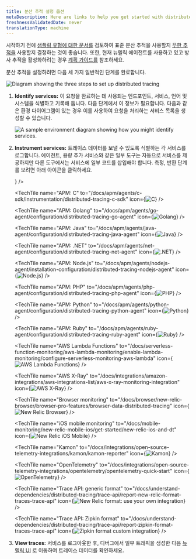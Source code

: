 ```yaml
---
title: 분산 추적 설정 옵션
metaDescription: Here are links to help you get started with distributed tracing
freshnessValidatedDate: never
translationType: machine
---
```


시작하기 전에 [샘플링 유형에 대한 문서를](/docs/distributed-tracing/concepts/how-new-relic-distributed-tracing-works) 검토하여 표준 분산 추적을 사용할지 [무한 추적을](/docs/distributed-tracing/infinite-tracing/introduction-infinite-tracing) 사용할지 결정하는 것이 좋습니다. 또한, 현재 뉴렐릭 <InlinePopover type="apm"/>에이전트를 사용하고 있고 방사 추적을 활성화하려는 경우 [계획 가이드를](/docs/distributed-tracing/concepts/distributed-tracing-planning-guide) 참조하세요.

분산 추적을 설정하려면 다음 세 가지 일반적인 단계를 완료합니다.

<img
  title="Diagram showing the three steps to set up distributed tracing."
  alt="Diagram showing the three steps to set up distributed tracing"
  src="/images/distributed-tracing_diagram_high-level-dist-tr.webp"
/>

1. <DNT>**Identify services:**</DNT> 이 요청을 완료하는 데 사용되는 엔드포인트, 서비스, 언어 및 시스템을 식별하고 기록해 둡니다. 다음 단계에서 이 정보가 필요합니다. 다음과 같은 환경 다이어그램이 있는 경우 이를 사용하여 요청을 처리하는 서비스 목록을 생성할 수 있습니다.

   <img
     title="A sample environment diagram showing how you might identify services."
     alt="A sample environment diagram showing how you might identify services."
     src="/images/distributed-tracing_screenshot-full_distributed-tracing-map.webp"
   />

2. <DNT>**Instrument services:**</DNT> 트레이스 데이터를 보낼 수 있도록 식별하는 각 서비스를 로그합니다. <InlinePopover type="apm"/>에이전트, 용량 추가 서비스와 같은 일부 도구는 자동으로 서비스를 제공하지만 다른 도구에서는 서비스에 일부 코드를 삽입해야 합니다. 측정, 반환 단계를 보려면 아래 아이콘을 클릭하세요.

   <TechTileGrid>
     <TechTile
       name="Android mobile monitoring"
       to="/docs/mobile-monitoring/new-relic-mobile-android/get-started/new-relic-mobile-and-dt"
       icon={<img src={distributedtracingMobilemonitoring} alt="New Relic Android Mobile"/>}
     />

     <TechTile
       name="APM: C"
       to="/docs/apm/agents/c-sdk/instrumentation/distributed-tracing-c-sdk"
       icon={<img src={distributedtracingC} alt="C"/>}
     />

     <TechTile
       name="APM: Golang"
       to="/docs/apm/agents/go-agent/configuration/distributed-tracing-go-agent"
       icon={<img src={distributedtracingGo} alt="Golang"/>}
     />

     <TechTile
       name="APM: Java"
       to="/docs/apm/agents/java-agent/configuration/distributed-tracing-java-agent"
       icon={<img src={distributedtracingJava} alt="Java"/>}
     />

     <TechTile
       name="APM: .NET"
       to="/docs/apm/agents/net-agent/configuration/distributed-tracing-net-agent"
       icon={<img src={distributedtracingDotnet} alt=".NET"/>}
     />

     <TechTile
       name="APM: Node.js"
       to="/docs/apm/agents/nodejs-agent/installation-configuration/distributed-tracing-nodejs-agent"
       icon={<img src={distributedtracingNodejs} alt="Node.js"/>}
     />

     <TechTile
       name="APM: PHP"
       to="/docs/apm/agents/php-agent/configuration/distributed-tracing-php-agent"
       icon={<img src={distributedtracingPhp} alt="PHP"/>}
     />

     <TechTile
       name="APM: Python"
       to="/docs/apm/agents/python-agent/configuration/distributed-tracing-python-agent"
       icon={<img src={distributedtracingPython} alt="Python"/>}
     />

     <TechTile
       name="APM: Ruby"
       to="/docs/apm/agents/ruby-agent/configuration/distributed-tracing-ruby-agent"
       icon={<img src={distributedtracingRuby} alt="Ruby"/>}
     />

     <TechTile
       name="AWS Lambda Functions"
       to="/docs/serverless-function-monitoring/aws-lambda-monitoring/enable-lambda-monitoring/configure-serverless-monitoring-aws-lambda"
       icon={<img src={distributedtracingAwsLambda} alt="AWS Lambda Functions"/>}
     />

     <TechTile
       name="AWS X-Ray"
       to="/docs/integrations/amazon-integrations/aws-integrations-list/aws-x-ray-monitoring-integration"
       icon={<img src={distributedtracingAwsXray} alt="AWS X-Ray"/>}
     />

     <TechTile
       name="Browser monitoring"
       to="/docs/browser/new-relic-browser/browser-pro-features/browser-data-distributed-tracing"
       icon={<img src={distributedtracingBrowser} alt="New Relic Browser"/>}
     />

     <TechTile
       name="iOS mobile monitoring"
       to="/docs/mobile-monitoring/new-relic-mobile-ios/get-started/new-relic-ios-and-dt"
       icon={<img src={distributedtracingMobilemonitoring} alt="New Relic iOS Mobile"/>}
     />

     <TechTile
       name="Kamon"
       to="/docs/integrations/open-source-telemetry-integrations/kamon/kamon-reporter"
       icon={<img src={distributedtracingKamon} alt="Kamon"/>}
     />

     <TechTile
       name="OpenTelemetry"
       to="/docs/integrations/open-source-telemetry-integrations/opentelemetry/opentelemetry-quick-start"
       icon={<img src={distributedtracingOpenTelemetry} alt="OpenTelemetry"/>}
     />

     <TechTile
       name="Trace API: generic format"
       to="/docs/understand-dependencies/distributed-tracing/trace-api/report-new-relic-format-traces-trace-api"
       icon={<img src={distributedtracingNewRelicOld} alt="New Relic format: use your own integration"/>}
     />

     <TechTile
       name="Trace API: Zipkin format"
       to="/docs/understand-dependencies/distributed-tracing/trace-api/report-zipkin-format-traces-trace-api"
       icon={<img src={distributedtracingZipkin} alt="Zipkin format custom integration"/>}
     />
   </TechTileGrid>

3. <DNT>**View traces:**</DNT> 서비스를 로그아웃한 후, 디버그에서 일부 트래픽을 생성한 다음 [뉴렐릭 UI](https://one.newrelic.com/launcher/distributed-tracing.launcher) 로 이동하여 트레이스 데이터를 확인하세요.
